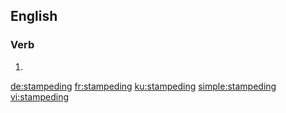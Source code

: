 ==English==

===Verb===
{{head|en|present participle}}

# {{present participle of|stampede|lang=en}}

[[de:stampeding]]
[[fr:stampeding]]
[[ku:stampeding]]
[[simple:stampeding]]
[[vi:stampeding]]